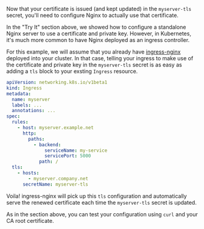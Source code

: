 Now that your certificate is issued (and kept updated)
in the `myserver-tls` secret, you'll need to configure Nginx
to actually use that certificate.

In the "Try It" section above, we showed how to configure
a standalone Nginx server to use a certificate and private key.
However, in Kubernetes, it's much more common to have Nginx
deployed as an ingress controller.

For this example, we will assume that you already
have <a href="https://kubernetes.github.io/ingress-nginx/">ingress-nginx</a>
deployed into your cluster. In that case, telling your ingress
to make use of the certificate and private key in the `myserver-tls` secret
is as easy as adding a `tls` block to your exsting `Ingress` resource.

```yaml
apiVersion: networking.k8s.io/v1beta1
kind: Ingress
metadata:
  name: myserver
  labels: ...
  annotations: ...
spec:
  rules:
    - host: myserver.example.net
      http:
        paths:
          - backend:
              serviceName: my-service
              servicePort: 5000
            path: /
  tls:
    - hosts:
        - myserver.company.net
      secretName: myserver-tls
```

Voila! ingress-nginx will pick up this `tls` configuration
and automatically serve the renewed certificate each time
the `myserver-tls` secret is updated.

As in the section above, you can test your configuration
using `curl` and your CA root certificate.
